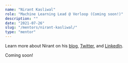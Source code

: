 ```yaml
---
name: "Nirant Kasliwal"
role: "Machine Learning Lead @ Verloop (Coming soon!)"
description: ""
date: "2021-07-26"
slug: "/mentors/nirant-kasliwal/"
type: "mentor"
---
```

Learn more about Nirant on his [blog](https://nirantk.com/writing), [Twitter](https://twitter.com/NirantK), and [LinkedIn](https://linkedin.com/in/nirant).

Coming soon!